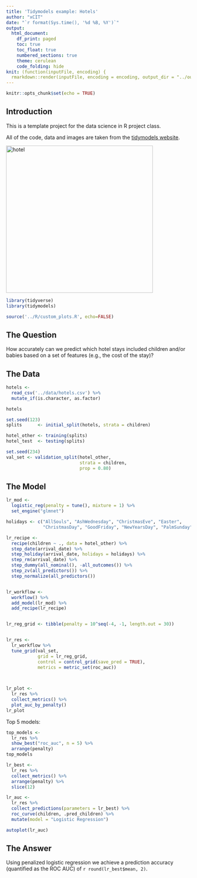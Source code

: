 ```yaml
---
title: 'Tidymodels example: Hotels'
author: "xCIT"
date: "`r format(Sys.time(), '%d %B, %Y')`"
output:
  html_document:
    df_print: paged
    toc: true
    toc_float: true
    numbered_sections: true
    theme: cerulean
    code_folding: hide
knit: (function(inputFile, encoding) {
  rmarkdown::render(inputFile, encoding = encoding, output_dir = "../outputs/R_notebook/") })
---
```



```r
knitr::opts_chunk$set(echo = TRUE)
```

## Introduction

This is a template project for the data science in R project class.

All of the code, data and images are taken from the [tidymodels website](https://www.tidymodels.org/start/case-study/).

<img src="../media/hotel.jpg" alt="hotel" style="width:400px;"/>



```r
library(tidyverse)
library(tidymodels)  

source('../R/custom_plots.R', echo=FALSE)
```

## The Question

How accurately can we predict which hotel stays included children and/or babies based on a set of features (e.g., the cost of the stay)?


## The Data


```r
hotels <- 
  read_csv('../data/hotels.csv') %>% 
  mutate_if(is.character, as.factor)
```

```r
hotels
```


```r
set.seed(123)
splits      <- initial_split(hotels, strata = children)

hotel_other <- training(splits)
hotel_test  <- testing(splits)

set.seed(234)
val_set <- validation_split(hotel_other, 
                            strata = children, 
                            prop = 0.80)
```


## The Model

```r
lr_mod <- 
  logistic_reg(penalty = tune(), mixture = 1) %>% 
  set_engine("glmnet")

holidays <- c("AllSouls", "AshWednesday", "ChristmasEve", "Easter", 
              "ChristmasDay", "GoodFriday", "NewYearsDay", "PalmSunday")

lr_recipe <- 
  recipe(children ~ ., data = hotel_other) %>% 
  step_date(arrival_date) %>% 
  step_holiday(arrival_date, holidays = holidays) %>% 
  step_rm(arrival_date) %>% 
  step_dummy(all_nominal(), -all_outcomes()) %>% 
  step_zv(all_predictors()) %>% 
  step_normalize(all_predictors())


lr_workflow <- 
  workflow() %>% 
  add_model(lr_mod) %>% 
  add_recipe(lr_recipe)


lr_reg_grid <- tibble(penalty = 10^seq(-4, -1, length.out = 30))


lr_res <- 
  lr_workflow %>% 
  tune_grid(val_set,
            grid = lr_reg_grid,
            control = control_grid(save_pred = TRUE),
            metrics = metric_set(roc_auc))

  
```



```r
lr_plot <- 
  lr_res %>% 
  collect_metrics() %>% 
  plot_auc_by_penalty()
lr_plot 
```

Top 5 models: 

```r

top_models <-
  lr_res %>% 
  show_best("roc_auc", n = 5) %>% 
  arrange(penalty) 
top_models

```

```r
lr_best <- 
  lr_res %>% 
  collect_metrics() %>% 
  arrange(penalty) %>% 
  slice(12)

lr_auc <- 
  lr_res %>% 
  collect_predictions(parameters = lr_best) %>% 
  roc_curve(children, .pred_children) %>% 
  mutate(model = "Logistic Regression")

autoplot(lr_auc)
```

## The Answer

Using penalized logistic regression we achieve a prediction accuracy (quantified as the ROC AUC) of `r round(lr_best$mean, 2)`.


